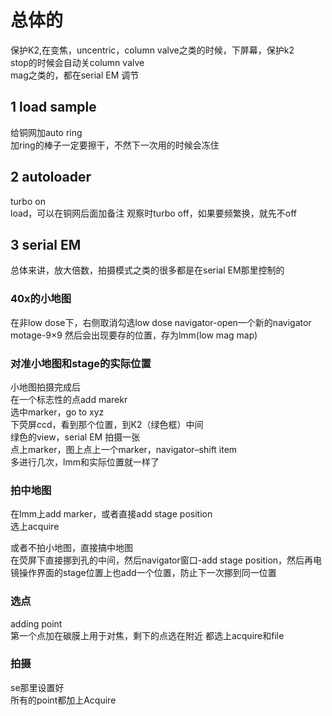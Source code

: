 # 总体的

保护K2,在变焦，uncentric，column valve之类的时候，下屏幕，保护k2  
stop的时候会自动关column valve  
mag之类的，都在serial EM 调节  

## 1 load sample 

给铜网加auto ring  
加ring的棒子一定要擦干，不然下一次用的时候会冻住


## 2 autoloader

turbo on  
load，可以在铜网后面加备注
观察时turbo off，如果要频繁换，就先不off

## 3 serial EM

总体来讲，放大倍数，拍摄模式之类的很多都是在serial EM那里控制的


### 40x的小地图

在非low dose下，右侧取消勾选low dose
navigator-open一个新的navigator
motage-9×9 然后会出现要存的位置，存为lmm(low mag map)


### 对准小地图和stage的实际位置  

小地图拍摄完成后  
在一个标志性的点add marekr  
选中marker，go to xyz  
下荧屏ccd，看到那个位置，到K2（绿色框）中间  
绿色的view，serial EM 拍摄一张  
点上marker，图上点上一个marker，navigator--shift item  
多进行几次，lmm和实际位置就一样了  

### 拍中地图

在lmm上add marker，或者直接add stage position  
选上acquire

或者不拍小地图，直接搞中地图  
在荧屏下直接挪到孔的中间，然后navigator窗口-add stage position，然后再电镜操作界面的stage位置上也add一个位置，防止下一次挪到同一位置

### 选点

adding point  
第一个点加在碳膜上用于对焦，剩下的点选在附近
都选上acquire和file

### 拍摄
se那里设置好  
所有的point都加上Acquire

